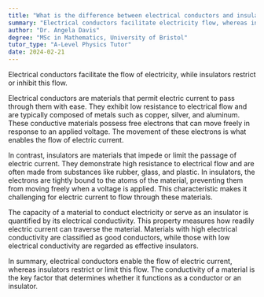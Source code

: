 ```yaml
---
title: "What is the difference between electrical conductors and insulators?"
summary: "Electrical conductors facilitate electricity flow, whereas insulators restrict or prevent it, highlighting their contrasting roles in electrical systems."
author: "Dr. Angela Davis"
degree: "MSc in Mathematics, University of Bristol"
tutor_type: "A-Level Physics Tutor"
date: 2024-02-21
---
```


Electrical conductors facilitate the flow of electricity, while insulators restrict or inhibit this flow.

Electrical conductors are materials that permit electric current to pass through them with ease. They exhibit low resistance to electrical flow and are typically composed of metals such as copper, silver, and aluminum. These conductive materials possess free electrons that can move freely in response to an applied voltage. The movement of these electrons is what enables the flow of electric current.

In contrast, insulators are materials that impede or limit the passage of electric current. They demonstrate high resistance to electrical flow and are often made from substances like rubber, glass, and plastic. In insulators, the electrons are tightly bound to the atoms of the material, preventing them from moving freely when a voltage is applied. This characteristic makes it challenging for electric current to flow through these materials.

The capacity of a material to conduct electricity or serve as an insulator is quantified by its electrical conductivity. This property measures how readily electric current can traverse the material. Materials with high electrical conductivity are classified as good conductors, while those with low electrical conductivity are regarded as effective insulators.

In summary, electrical conductors enable the flow of electric current, whereas insulators restrict or limit this flow. The conductivity of a material is the key factor that determines whether it functions as a conductor or an insulator.
    